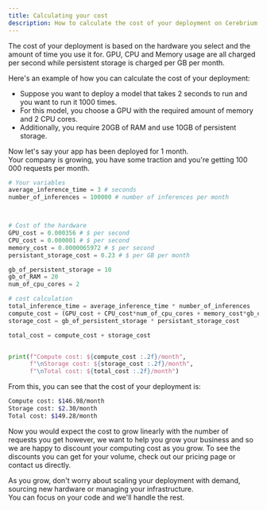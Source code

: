 ```yaml
---
title: Calculating your cost
description: How to calculate the cost of your deployment on Cerebrium
---
```


The cost of your deployment is based on the hardware you select and the amount of time you use it for.
GPU, CPU and Memory usage are all charged per second while persistent storage is charged per GB per month.

Here's an example of how you can calculate the cost of your deployment:

- Suppose you want to deploy a model that takes 2 seconds to run and you want to run it 1000 times.
- For this model, you choose a GPU with the required amount of memory and 2 CPU cores.
- Additionally, you require 20GB of RAM and use 10GB of persistent storage.

Now let's say your app has been deployed for 1 month.  
Your company is growing, you have some traction and you're getting 100 000 requests per month.

```python
# Your variables
average_inference_time = 3 # seconds
number_of_inferences = 100000 # number of inferences per month



# Cost of the hardware
GPU_cost = 0.000356 # $ per second
CPU_cost = 0.000001 # $ per second
memory_cost = 0.0000065972 # $ per second
persistant_storage_cost = 0.23 # $ per GB per month

gb_of_persistent_storage = 10
gb_of_RAM = 20
num_of_cpu_cores = 2

# cost calculation
total_inference_time = average_inference_time * number_of_inferences
compute_cost = (GPU_cost + CPU_cost*num_of_cpu_cores + memory_cost*gb_of_RAM ) * total_inference_time
storage_cost = gb_of_persistent_storage * persistant_storage_cost

total_cost = compute_cost + storage_cost


print(f"Compute cost: ${compute_cost :.2f}/month",
      f"\nStorage cost: ${storage_cost :.2f}/month",
      f"\nTotal cost: ${total_cost :.2f}/month")
```

From this, you can see that the cost of your deployment is:

```bash
Compute cost: $146.98/month 
Storage cost: $2.30/month 
Total cost: $149.28/month
```

Now you would expect the cost to grow linearly with the number of requests you get however, we want to help you grow your business and so we are happy to discount your computing cost as you grow.
To see the discounts you can get for your volume, check out our pricing page or contact us directly.

As you grow, don't worry about scaling your deployment with demand, sourcing new hardware or managing your infrastructure.  
You can focus on your code and we'll handle the rest.
